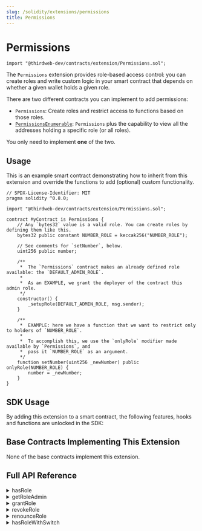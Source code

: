 ```yaml
---
slug: /solidity/extensions/permissions
title: Permissions
---
```



# Permissions

```solidity
import "@thirdweb-dev/contracts/extension/Permissions.sol";
```

The `Permissions` extension provides role-based access control: you can create roles and write custom logic in your smart contract that depends on whether a given wallet holds a given role.

There are two different contracts you can implement to add permissions:

- `Permissions`: Create roles and restrict access to functions based on those roles.
- [`PermissionsEnumerable`](/solidity/extensions/permissionsenumerable): `Permissions` plus the capability to view all the addresses holding a specific role (or all roles).

You only need to implement **one** of the two.

<ViewContractCodeButton
  link="https://github.com/thirdweb-dev/contracts/blob/main/contracts/extension/Permissions.sol"
  name="Permissions"
/>

## Usage

This is an example smart contract demonstrating how to inherit from this extension and override the functions to add (optional) custom functionality. 

```solidity
// SPDX-License-Identifier: MIT
pragma solidity ^0.8.0;

import "@thirdweb-dev/contracts/extension/Permissions.sol";

contract MyContract is Permissions {
    // Any `bytes32` value is a valid role. You can create roles by defining them like this.
    bytes32 public constant NUMBER_ROLE = keccak256("NUMBER_ROLE");

    // See comments for `setNumber`, below.
    uint256 public number;

    /**
     *  The `Permissions` contract makes an already defined role available: the `DEFAULT_ADMIN_ROLE`.
     *
     *  As an EXAMPLE, we grant the deployer of the contract this admin role.
     */
    constructor() {
        _setupRole(DEFAULT_ADMIN_ROLE, msg.sender);
    }

    /**
     *  EXAMPLE: here we have a function that we want to restrict only to holders of `NUMBER_ROLE`.
     *
     *  To accomplish this, we use the `onlyRole` modifier made available by `Permissions`, and
     *  pass it `NUMBER_ROLE` as an argument.
     */
    function setNumber(uint256 _newNumber) public onlyRole(NUMBER_ROLE) {
        number = _newNumber;
    }
}
```

## SDK Usage

By adding this extension to a smart contract, the following features, hooks and functions are unlocked in the SDK:

<div className="row" style={{ marginBottom: 12 }}>
  <div className="col col--3" style={{ padding: 8 }}>
    <QuickstartCard
      name="React"
      link="/react/react.userolemembers"
      image="/assets/languages/react.png"
    />
  </div>
  <div className="col col--3" style={{ padding: 8 }}>
    <QuickstartCard
      name="TypeScript"
      link="/typescript/sdk.permissions"
      image="/assets/languages/typescript.png"
    />
  </div>
  <div className="col col--3" style={{ padding: 8 }}>
    <QuickstartCard
      name="Python"
      link="/python/python.permissions"
      image="/assets/languages/python.png"
    />
  </div>
</div>

## Base Contracts Implementing This Extension

None of the base contracts implement this extension.

## Full API Reference

<details>
<summary>hasRole</summary>
<div>

```solidity
function hasRole(bytes32 role, address account) external view returns (bool);
```

- Returns `true` if `account` has been granted `role`.

</div>
</details>

<details>
<summary>getRoleAdmin</summary>
<div>

```solidity
function getRoleAdmin(bytes32 role) external view returns (bytes32);
```

- Returns the admin role that controls `role` i.e. the holders of the admin role (the return value) can grant or revoke `role` from wallets.

</div>
</details>

<details>
<summary>grantRole</summary>
<div>

```solidity
function grantRole(bytes32 role, address account) external;
```

- Grants `role` to `account`. Can only be called by a holder of the admin role of the role being granted.

</div>
</details>

<details>
<summary>revokeRole</summary>
<div>

```solidity
function revokeRole(bytes32 role, address account) external;
```

- Revokes `role` from `account`. Can only be called by a holder of the admin role of the role being granted.

</div>
</details>

<details>
<summary>renounceRole</summary>
<div>

```solidity
function renounceRole(bytes32 role, address account) external;
```

- Revokes `role` from the calling account.

</div>
</details>

<details>
<summary>hasRoleWithSwitch</summary>
<div>

```solidity
function hasRoleWithSwitch(bytes32 role, address account) public view returns (bool);
```

- Returns `true` if `account` has been granted `role`.
- Role restrictions can be swtiched on and off:
  - If `address(0)` has `role`, then the role restrictions don't apply i.e. this function will always return `true`.
  - If `address(0)` does not have `role`, then the role restrictions will apply i.e. this function will behave like `hasRole`.
  
</div>
</details>
